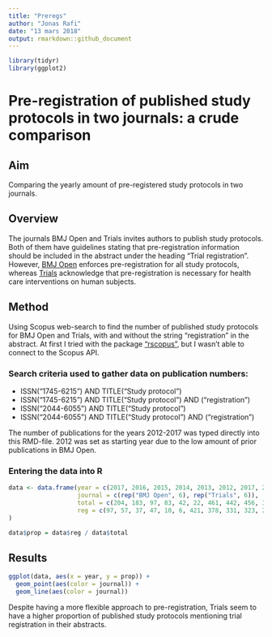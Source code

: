 ```yaml
---
title: "Preregs"
author: "Jonas Rafi"
date: "13 mars 2018"
output: rmarkdown::github_document
---
```




```r

library(tidyr)
library(ggplot2)
```

# Pre-registration of published study protocols in two journals: a crude comparison
## Aim
Comparing the yearly amount of pre-registered study protocols in two journals.

## Overview
The journals BMJ Open and Trials invites authors to publish study protocols. Both of them have guidelines stating that pre-registration information should be included in the abstract under the heading "Trial registration". However, [BMJ Open](http://bmjopen.bmj.com/pages/authors/#study_protocols) enforces pre-registration for all study protocols, whereas [Trials](https://trialsjournal.biomedcentral.com/submission-guidelines/preparing-your-manuscript/study-protocol) acknowledge that pre-registration is necessary for health care interventions on human subjects. 

## Method
Using Scopus web-search to find the number of published study protocols for BMJ Open and Trials, with and without the string "registration" in the abstract. At first I tried with the package ["rscopus"](https://github.com/muschellij2/rscopus), but I wasn't able to connect to the Scopus API.

### Search criteria used to gather data on publication numbers:  

* ISSN("1745-6215") AND TITLE("Study protocol")  
* ISSN("1745-6215") AND TITLE("Study protocol") AND ("registration")  
* ISSN("2044-6055") AND TITLE("Study protocol")  
* ISSN("2044-6055") AND TITLE("Study protocol") AND ("registration")  

The number of publications for the years 2012-2017 was typed directly into this RMD-file. 2012 was set as starting year due to the low amount of prior publications in BMJ Open.

### Entering the data into R

``` r
data <- data.frame(year = c(2017, 2016, 2015, 2014, 2013, 2012, 2017, 2016, 2015, 2014, 2013, 2012),
                   journal = c(rep("BMJ Open", 6), rep("Trials", 6)),
                   total = c(204, 183, 97, 83, 42, 22, 461, 442, 456, 391, 333, 162),
                   reg = c(97, 57, 37, 47, 10, 6, 421, 378, 331, 323, 283, 151)
)

data$prop = data$reg / data$total
```

## Results

``` r
ggplot(data, aes(x = year, y = prop)) +
  geom_point(aes(color = journal)) +
  geom_line(aes(color = journal))
```

Despite having a more flexible approach to pre-registration, Trials seem to have a higher proportion of published study protocols mentioning trial registration in their abstracts.

